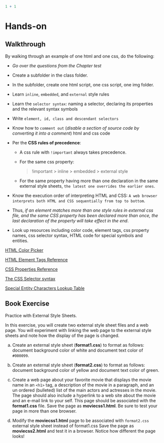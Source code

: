 ```r
1 + 1
```

# Hands-on

## Walkthrough

By walking through an example of one html and one css, do the following:

-   _Go over the questions from the Chapter test_

-   Create a subfolder in the class folder.

-   In the subfolder, create one html script, one css script, one img folder.

-   Learn `inline`, `embedded`, and `external` style rules

-   Learn the `selector syntax`: naming a selector, declaring its properties and the relevant syntax symbols

-   Write `element, id, class and descendant selectors`

-   Know how to `comment out` (*disable a section of source code by converting it into a comment*) html and css code

-   Per the **CSS rules of precedence**:

    -   A css rule with `!important` always takes precedence.

    -   For the same css property:

        > !important \> inline \> embedded \> external style

    -   For the same property having more than one declaration in the same external style sheets, `the latest one overrides the earlier ones`.

-   Know the execution order of interpreting HTML and CSS: `A web browser interprets both HTML and CSS sequentially from top to bottom`.

-   Thus, *if an element matches more than one style rules in external css file, and the same CSS property has been declared more than once, the last declaration of the property will take effect in the end*.

- Look up resources including color code, element tags, css property names, css selector syntax, HTML code for special symbols and entities.

[HTML Color Picker](https://htmlcolorcodes.com/color-picker/)

[HTML Element Tags Reference](https://www.w3schools.com/tags/default.asp)

[CSS Properties Reference](https://www.w3schools.com/cssref/)

[The CSS Selector syntax](https://en.wikipedia.org/wiki/CSS)

[Special Entity Characters Lookup Table](https://html.spec.whatwg.org/multipage/named-characters.html)






## Book Exercise

Practice with External Style Sheets.

In this exercise, you will create two external style sheet files and a web page. You will experiment with linking the web page to the external style sheets and note how the display of the page is changed.

a.  Create an external style sheet (**format1.css**) to format as follows: document background color of white and document text color of `#000099`.

b.  Create an external style sheet (**format2.css**) to format as follows: document background color of yellow and document text color of green.

c.  Create a web page about your favorite movie that displays the movie name in an `<h1>` tag, a description of the movie in a paragraph, and an un ordered (bulleted) list of the main actors and actresses in the movie. The page should also include a hyperlink to a web site about the movie and an e-mail link to your self. This page should be associated with the **format1.css** file. Save the page as **moviecss1.html**. Be sure to test your page in more than one browser.

d.  Modify the **moviecss1.html** page to be associated with `format2.css` external style sheet instead of format1.css Save the page as **moviecss2.html** and test it in a browser. Notice how different the page looks!


